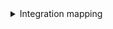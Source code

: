 <details>

<summary>Integration mapping</summary>

```yaml showLineNumbers
resources:
  - kind: release-deployment
    selector:
      query: 'true'
      includeRelease: true
    port:
      entity:
        mappings:
          identifier: .id | tostring
          title: .release.name + "-" + (.id | tostring) | gsub(" "; "")
          blueprint: '"azureDevopsReleaseDeployment"'
          properties:
            status: .deploymentStatus
            url: .url
            reason: .reason
            startedOn: .startedOn
            completedOn: .completedOn
            requestedBy: .requestedBy.displayName
            operationStatus: .operationStatus
            environment: .releaseEnvironment.name
          relations:
            release: .release.id | tostring


```

</details>
